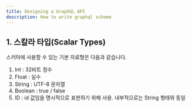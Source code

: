 ```yaml
---
title: Designing a GraphQL API
description: How to write graphql scheme
---
```




## 1. 스칼라 타입(Scalar Types)

스키마에 사용할 수 있는 기본 자료형은 다음과 같습니다.


1. Int : 32비트 정수
2. Float : 실수
3. String : UTF-8 문자열
4. Boolean : true / false
5. ID : id 값임을 명시적으로 표현하기 위해 사용. 내부적으로는 String 형태와 동일

